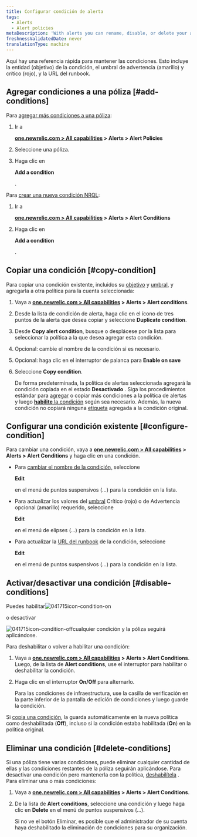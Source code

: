 ```yaml
---
title: Configurar condición de alerta
tags:
  - Alerts
  - Alert policies
metaDescription: 'With alerts you can rename, disable, or delete your alert policies, as well as update or remove their conditions and channels.'
freshnessValidatedDate: never
translationType: machine
---
```




Aquí hay una referencia rápida para mantener las condiciones. Esto incluye la entidad (objetivo) de la condición, el umbral de advertencia (amarillo) y crítico (rojo), y la URL del runbook.

## Agregar condiciones a una póliza [#add-conditions]

Para [agregar más condiciones a una póliza](/docs/alerts/new-relic-alerts-beta/configuring-alert-policies/define-alert-conditions):

1. Ir a

   <DNT>**[one.newrelic.com > All capabilities](https://one.newrelic.com/all-capabilities) > Alerts > Alert Policies**</DNT>

2. Seleccione una póliza.

3. Haga clic en

   <DNT>**Add a condition**</DNT>

   .

Para [crear una nueva condición NRQL](/docs/alerts-applied-intelligence/new-relic-alerts/alert-conditions/create-nrql-alert-conditions):

1. Ir a

   <DNT>**[one.newrelic.com > All capabilities](https://one.newrelic.com/all-capabilities) > Alerts > Alert Conditions**</DNT>

2. Haga clic en

   <DNT>**Add a condition**</DNT>

   .

## Copiar una condición [#copy-condition]

Para copiar una condición existente, incluidos su [objetivo](/docs/apm/new-relic-apm/getting-started/glossary#alert-target) y [umbral](/docs/apm/new-relic-apm/getting-started/glossary#alert-threshold), y agregarla a otra política para la cuenta seleccionada:

1. Vaya a <DNT>**[one.newrelic.com > All capabilities](https://one.newrelic.com/all-capabilities) > Alerts > Alert conditions**</DNT>.

2. Desde la lista de condición de alerta, haga clic en el ícono de tres puntos de la alerta que desea copiar y seleccione <DNT>**Duplicate condition**</DNT>.

3. Desde <DNT>**Copy alert condition**</DNT>, busque o desplácese por la lista para seleccionar la política a la que desea agregar esta condición.

4. Opcional: cambie el nombre de la condición si es necesario.

5. Opcional: haga clic en el interruptor de palanca para <DNT>**Enable on save**</DNT>

6. Seleccione <DNT>**Copy condition**</DNT>.

   De forma predeterminada, la política de alertas seleccionada agregará la condición copiada en el estado **Desactivado** . Siga los procedimientos estándar para [agregar](/docs/alerts/new-relic-alerts-beta/configuring-alert-policies/define-alert-conditions) o copiar más condiciones a la política de alertas y luego [**habilite** la condición](/docs/alerts/new-relic-alerts-beta/updating-alert-policies/disable-or-delete-alert-policies-conditions#disable-conditions) según sea necesario. Además, la nueva condición no copiará ninguna [etiqueta](/docs/new-relic-solutions/new-relic-one/core-concepts/use-tags-help-organize-find-your-data/#add-via-ui-api) agregada a la condición original.

## Configurar una condición existente [#configure-condition]

Para cambiar una condición, vaya a <DNT>**[one.newrelic.com > All capabilities](https://one.newrelic.com/all-capabilities) > Alerts > Alert Conditions**</DNT> y haga clic en una condición.

* Para [cambiar el nombre de la condición,](/docs/alerts/new-relic-alerts-beta/configuring-alert-policies/define-alert-conditions#rename-condition) seleccione

  <DNT>**Edit**</DNT>

  en el menú de puntos suspensivos (...) para la condición en la lista.

* Para actualizar los valores del [umbral](/docs/alerts/new-relic-alerts-beta/configuring-alert-policies/define-thresholds-trigger-alert) Crítico (rojo) o de Advertencia opcional (amarillo) requerido, seleccione

  <DNT>**Edit**</DNT>

  en el menú de elipses (...) para la condición en la lista.

* Para actualizar la [URL del runbook](/docs/alerts/new-relic-alerts-beta/reviewing-alert-incidents/provide-runbook-instructions-alerts) de la condición, seleccione

  <DNT>**Edit**</DNT>

  en el menú de puntos suspensivos (...) para la condición en la lista.

## Activar/desactivar una condición [#disable-conditions]

Puedes habilitar<img title="Alerts v3: Condition enabled" alt="041715icon-condition-on" src={accountsConditionOn}/>

o desactivar

<img title="Alerts v3: Condition disabled" alt="041715icon-condition-off" src={accountsConditionOff}>cualquier condición y la póliza seguirá aplicándose.</img>

Para deshabilitar o volver a habilitar una condición:

1. Vaya a <DNT>**[one.newrelic.com > All capabilities](https://one.newrelic.com/all-capabilities) > Alerts > Alert Conditions**</DNT>. Luego, de la lista de <DNT>**Alert conditions**</DNT>, use el interruptor para habilitar o deshabilitar la condición.

2. Haga clic en el interruptor <DNT>**On/Off**</DNT> para alternarlo.

   <Callout variant="tip">
     Para las condiciones de infraestructura, use la casilla de verificación en la parte inferior de la pantalla de edición de condiciones y luego guarde la condición.
   </Callout>

Si [copia una condición](/docs/alerts/new-relic-alerts-beta/updating-alert-policies/copy-alert-conditions), la guarda automáticamente en la nueva política como deshabilitada (<DNT>**Off**</DNT>), incluso si la condición estaba habilitada (<DNT>**On**</DNT>) en la política original.

## Eliminar una condición [#delete-conditions]

Si una póliza tiene varias condiciones, puede eliminar cualquier cantidad de ellas y las condiciones restantes de la póliza seguirán aplicándose. Para desactivar una condición pero mantenerla con la política, [deshabilítela](/docs/alerts/new-relic-alerts-beta/updating-alert-policies/disable-or-delete-alert-policies-conditions#condition-on-off) . Para eliminar una o más condiciones:

1. Vaya a <DNT>**[one.newrelic.com > All capabilities](https://one.newrelic.com/all-capabilities) > Alerts > Alert Conditions**</DNT>.

2. De la lista de <DNT>**Alert conditions**</DNT>, seleccione una condición y luego haga clic en <DNT>**Delete**</DNT> en el menú de puntos suspensivos (...).

   <Callout variant="tip">
     Si no ve el botón Eliminar, es posible que el administrador de su cuenta haya deshabilitado la eliminación de condiciones para su organización.
   </Callout>